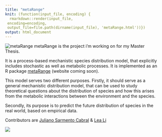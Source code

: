 ```yaml
---
title: "metaRange"
knit: (function(input_file, encoding) {
  rmarkdown::render(input_file,
 encoding=encoding,
 output_file=file.path(dirname(input_file), 'metaRange.html'))})
output: html_document
---
```



![metaRange](https://raw.githubusercontent.com/srfall/srfall.github.io/main/img/metaRange/logo.png)
metaRange is the project i'm working on for my Master Thesis. 



It is a process-based mechanistic species distribution model, that explicitly includes stochastic as well as metabolic processes.
It is implemented as an R package [metaRange](https://srfall.github.io/metaRange) (website coming soon).

This model serves two different purposes. Firstly, it should serve as a general mechanistic distribution model, that can be used to study theoretical questions about the distribution of species and how this arises from the metabolic interactions between the environment and the species.

Secondly, its purpose is to predict the future distribution of species in the real world, based on empirical data.

Contributors are [Juliano Sarmento Cabral](https://github.com/julianoscabral) & [Lea Li](https://github.com/li-lea)

![](https://raw.githubusercontent.com/srfall/srfall.github.io/main/img/metaRange/Test.png)